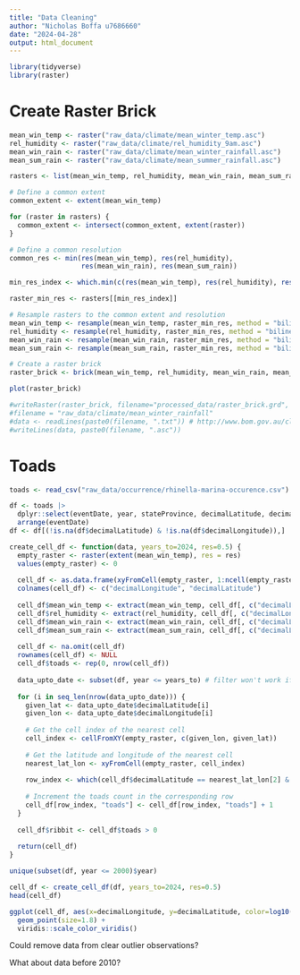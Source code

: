 ```yaml
---
title: "Data Cleaning"
author: "Nicholas Boffa u7686660"
date: "2024-04-28"
output: html_document
---
```


```r
library(tidyverse)
library(raster)
```

# Create Raster Brick

```r
mean_win_temp <- raster("raw_data/climate/mean_winter_temp.asc")
rel_humidity <- raster("raw_data/climate/rel_humidity_9am.asc")
mean_win_rain <- raster("raw_data/climate/mean_winter_rainfall.asc")
mean_sum_rain <- raster("raw_data/climate/mean_summer_rainfall.asc")

rasters <- list(mean_win_temp, rel_humidity, mean_win_rain, mean_sum_rain)

# Define a common extent
common_extent <- extent(mean_win_temp)

for (raster in rasters) {
  common_extent <- intersect(common_extent, extent(raster))
}

# Define a common resolution
common_res <- min(res(mean_win_temp), res(rel_humidity), 
                  res(mean_win_rain), res(mean_sum_rain))

min_res_index <- which.min(c(res(mean_win_temp), res(rel_humidity), res(mean_win_rain), res(mean_sum_rain)))

raster_min_res <- rasters[[min_res_index]]

# Resample rasters to the common extent and resolution
mean_win_temp <- resample(mean_win_temp, raster_min_res, method = "bilinear")
rel_humidity <- resample(rel_humidity, raster_min_res, method = "bilinear")
mean_win_rain <- resample(mean_win_rain, raster_min_res, method = "bilinear")
mean_sum_rain <- resample(mean_sum_rain, raster_min_res, method = "bilinear")

# Create a raster brick
raster_brick <- brick(mean_win_temp, rel_humidity, mean_win_rain, mean_sum_rain)

plot(raster_brick)

#writeRaster(raster_brick, filename="processed_data/raster_brick.grd", overwrite=TRUE)
#filename = "raw_data/climate/mean_winter_rainfall"
#data <- readLines(paste0(filename, ".txt")) # http://www.bom.gov.au/climate/maps/averages/temperature/?maptype=mean&period=win&region=aus
#writeLines(data, paste0(filename, ".asc"))
```
# Toads

```r
toads <- read_csv("raw_data/occurrence/rhinella-marina-occurence.csv")
```

```r
df <- toads |> 
  dplyr::select(eventDate, year, stateProvince, decimalLatitude, decimalLongitude) |> 
  arrange(eventDate)
df <- df[(!is.na(df$decimalLatitude) & !is.na(df$decimalLongitude)),]
```

```r
create_cell_df <- function(data, years_to=2024, res=0.5) {
  empty_raster <- raster(extent(mean_win_temp), res = res)
  values(empty_raster) <- 0
  
  cell_df <- as.data.frame(xyFromCell(empty_raster, 1:ncell(empty_raster)))
  colnames(cell_df) <- c("decimalLongitude", "decimalLatitude")
  
  cell_df$mean_win_temp <- extract(mean_win_temp, cell_df[, c("decimalLongitude", "decimalLatitude")])
  cell_df$rel_humidity <- extract(rel_humidity, cell_df[, c("decimalLongitude", "decimalLatitude")])
  cell_df$mean_win_rain <- extract(mean_win_rain, cell_df[, c("decimalLongitude", "decimalLatitude")])
  cell_df$mean_sum_rain <- extract(mean_sum_rain, cell_df[, c("decimalLongitude", "decimalLatitude")])
  
  cell_df <- na.omit(cell_df)
  rownames(cell_df) <- NULL
  cell_df$toads <- rep(0, nrow(cell_df))
  
  data_upto_date <- subset(df, year <= years_to) # filter won't work if it's a spatial points df
  
  for (i in seq_len(nrow(data_upto_date))) {
    given_lat <- data_upto_date$decimalLatitude[i]
    given_lon <- data_upto_date$decimalLongitude[i]
    
    # Get the cell index of the nearest cell
    cell_index <- cellFromXY(empty_raster, c(given_lon, given_lat))
  
    # Get the latitude and longitude of the nearest cell
    nearest_lat_lon <- xyFromCell(empty_raster, cell_index)
    
    row_index <- which(cell_df$decimalLatitude == nearest_lat_lon[2] & cell_df$decimalLongitude == nearest_lat_lon[1])
    
    # Increment the toads count in the corresponding row
    cell_df[row_index, "toads"] <- cell_df[row_index, "toads"] + 1
  }
  
  cell_df$ribbit <- cell_df$toads > 0
  
  return(cell_df)
}
```

```r
unique(subset(df, year <= 2000)$year)
```

```r
cell_df <- create_cell_df(df, years_to=2024, res=0.5)
head(cell_df)
```



```r
ggplot(cell_df, aes(x=decimalLongitude, y=decimalLatitude, color=log10(toads))) +
  geom_point(size=1.8) +
  viridis::scale_color_viridis()
```
Could remove data from clear outlier observations?

What about data before 2010?
